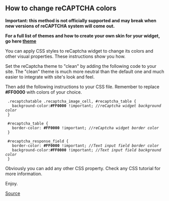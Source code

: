 ==How to change reCAPTCHA colors==

'''Important: this method is not officially supported and may break when new versions of reCAPTCHA system will come out.'''

'''For a full list of themes and how to create your own skin for your widget, go here [[theme]]'''

You can apply CSS styles to reCaptcha widget to change its colors and other visual properties. These instructions show you how.


Set the reCaptcha theme to "clean" by adding the following code to your site. The "clean" theme is much more neutral than the default one and much easier to integrate with site's look and feel.

  <script>
  var RecaptchaOptions = {
     theme : 'clean'
  };
  </script>


Then add the following instructions to your CSS file. Remember to replace '''#FF0000''' with colors of your choice.

  .recaptchatable .recaptcha_image_cell, #recaptcha_table {
    background-color:'''#FF0000''' !important; ''//reCaptcha widget background color''
  }
  
  #recaptcha_table {
    border-color: '''#FF0000''' !important; ''//reCaptcha widget border color''
  }
  
  #recaptcha_response_field {
    border-color: '''#FF0000''' !important; ''//Text input field border color''
    background-color:'''#FF0000''' !important; ''//Text input field background color''
  }


Obviously you can add any other CSS property. Check any CSS tutorial for more information.

Enjoy.

[http://wiki.recaptcha.net/index.php/How_to_change_reCAPTCHA_colors Source]